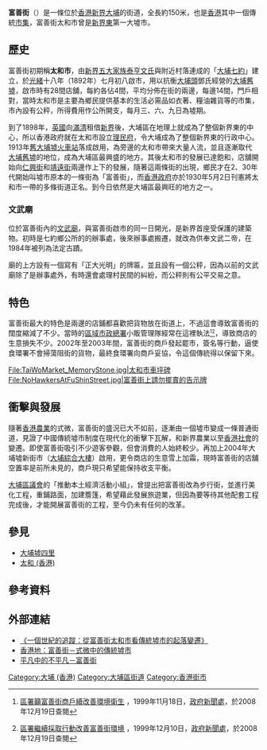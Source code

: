 {{Infobox Hong Kong Road
|   中文街道名稱    =  富善街
|   英文街道名稱    =  Fu Shin Street
|   圖片    =  File:FuShinStreet.jpg
|   圖片說明    = 富善街[[市集|市集]]
|   隸屬幹線     =  
|   路段總長度    =  0.15
|   車速限制    =  
|   行車線數量    = 不適用（行人）
|   所在地區    =  [[新界東|新界東]]
|   起點    =  [[大埔區|大埔區]][[大埔墟|大埔墟]][[崇德街|崇德街]]
|   終點    =  大埔區大埔墟[[北盛街|北盛街]]
|   道路命名日期    =  1930年5月2日
|   命名文件    = [[香港憲報|香港憲報]]
|   道路動工日期    =  
|   道路興建計劃    =  
|   道路舊名資料    =  
|   通車日期    =  <!---2、30年代-->
}}

'''富善街'''（{{lang-en|Fu Shin Street}}）是一條位於[[香港|香港]][[新界|新界]][[大埔_(香港)|大埔]]的街道，全長約150米，也是[[香港|香港]]其中一個傳統[[市集|市集]]，富善街太和市曾是[[新界東|新界東]]第一大墟市。

==歷史==
富善街初期稱'''太和市'''，由[[新界五大家族|新界五大家族]][[泰亨|泰亨]][[香港新界文氏|文氏]]與附近村落連成的「[[大埔七約|大埔七約]]」建立，於[[光緒|光緒]]十八年（1892年）七月初八啟市，用以抗衡[[大埔頭|大埔頭]]鄧氏經營的[[大埔舊墟|大埔舊墟]]，啟市時有28間店舖，每約各佔4間，平均分佈在街的兩邊，每邊14間，門戶相對，當時太和市是主要為鄉民提供基本的生活必需品如衣著、糧油雜貨等的市集，市內設有公秤，所得費用作公所開支，每月三、六、九日為墟期。

到了1898年，[[英國|英國]]向[[滿清|滿清]]租借[[新界|新界]]後，大埔區在地理上就成為了整個新界東的中心，所以香港政府就在太和市設立[[理民府|理民府]]，令大埔成為了整個新界東的行政中心。1913年[[香港鐵路博物館|舊大埔墟火車站]]落成啟用，為旁邊的太和市帶來大量人流，並且逐漸取代[[大埔舊墟|大埔舊墟]]的地位，成為大埔區最興盛的地方。其後太和市的發展已達飽和，店舖開始向[[仁興街|仁興街]]和[[靖遠街|靖遠街]]兩邊作上下的發展，隨著這兩條街的出現，鄉民才在2、30年代開始叫墟市原本的一條街為「富善街」，而[[香港政府|香港政府]]亦於1930年5月2日刊憲將太和市一帶的多條街道正名。到今日依然是大埔區最興旺的地方之一。

===文武廟===
{{Main|文武二帝廟}}
位於富善街內的[[文武二帝廟|文武廟]]，與富善街啟市的同一日開光，是新界首座受保護的建築物。初時是七約鄉公所的的辦事處，後來辦事處搬遷，就改為供奉文武二帝，在1984年被列為法定古蹟。

廟的上方設有一個寫有「正大光明」的牌匾，並且設有一個公秤，因為以前的文武廟除了是辦事處外，有時還會處理村民間的糾紛，而公秤則有公平交易之意。

==特色==
富善街最大的特色是兩邊的店鋪都喜歡把貨物放在街道上，不過這會導致富善街的闊度縮減了不少。當時的[[區域市政總署|區域市政總署]]小販管理隊經常在這裡執法<small><ref>{{zh-hk}} [http://www.info.gov.hk/gia/general/199911/18/1118175.htm 區署籲富善街商戶續改善環境衛生] {{Wayback|url=http://www.info.gov.hk/gia/general/199911/18/1118175.htm |date=20020221055916 }}，1999年11月18日，[[政府新聞處|政府新聞處]]，於2008年12月19日查閱</ref><ref>{{zh-hk}} [http://www.info.gov.hk/gia/general/199912/10/1210249.htm 區署繼續採取行動改善富善街環境] {{Wayback|url=http://www.info.gov.hk/gia/general/199912/10/1210249.htm |date=20201107004201 }}，1999年12月10日，[[政府新聞處|政府新聞處]]，於2008年12月19日查閱</ref></small>，導致商店的生意損失不少。2002年至2003年間，富善街的商戶發起罷市，簽名等行動，逼使食環署不會掃蕩阻街的貨物，最終食環署向商戶妥協，令這個傳統得以保留下來。
<gallery>
File:TaiWoMarket_MemoryStone.jpg|太和市車坪碑
File:NoHawkersAtFuShinStreet.jpg|富善街上請勿擺賣的告示牌
</gallery>

==衝擊與發展==
隨著[[香港農業|香港農業]]的式微，富善街的盛況已大不如前，逐漸由一個墟市變成一條普通街道，見證了中國傳統墟市制度在現代化的衝擊下瓦解，和新界農業以至[[香港社會|香港社會]]的變遷。即使富善街吸引不少遊客參觀，但會消費的人始終較少。再加上2004年大埔墟新街市（[[大埔綜合大樓|大埔綜合大樓]]）啟用，更令商店的生意雪上加霜，現時富善街的店舖空置率是前所未見的，商戶現只希望能保持收支平衡。

[[大埔區議會|大埔區議會]]的「推動本土經濟活動小組」，曾提出把富善街改為步行街，並進行美化工程，重鋪路面，加建簷篷，希望藉此發展旅遊業，但因為要等待其他配套工程完成後，才能開展富善街的工程，至今仍未有任何的改革。

==參見==
* [[大埔墟四里|大埔墟四里]]
* [[太和_(香港)|太和 (香港)]]

==參考資料==
<div class="references-small">
<references />
</div>

==外部連結==
{{Commonscat|Fu Shin Street}}
*[https://web.archive.org/web/20081203113901/http://www.wscss.edu.hk/np/3_studentworks/designed_topic/06/b06_n01.htm 《一個世紀的追蹤：從富善街太和市看傳統墟市的起落變遷》]
*[http://www.com.cuhk.edu.hk/ubeat_past/050569/story15.htm 香港地：富善街－式微中的傳統墟市] {{Wayback|url=http://www.com.cuhk.edu.hk/ubeat_past/050569/story15.htm |date=20170506074218 }}
*[http://www.hkedcity.net/uploaded_files/online_form/258/200506/14/42aec7acb3bad.htm 平凡中的不平凡－富善街] {{Wayback|url=http://www.hkedcity.net/uploaded_files/online_form/258/200506/14/42aec7acb3bad.htm |date=20201103012959 }}
[[Category:大埔_(香港)|Category:大埔 (香港)]]
[[Category:大埔區街道|Category:大埔區街道]]


[[Category:香港街市|Category:香港街市]]